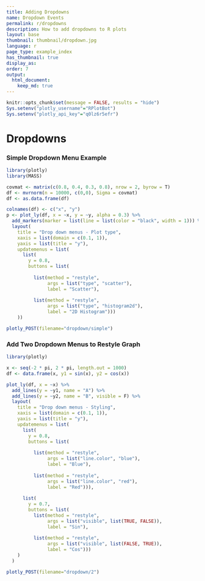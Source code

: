 ```yaml
---
title: Adding Dropdowns
name: Dropdown Events
permalink: r/dropdowns
description: How to add dropdowns to R plots
layout: base
thumbnail: thumbnail/dropdown.jpg
language: r
page_type: example_index
has_thumbnail: true
display_as:
order: 7
output: 
  html_document:
    keep_md: true
---
```


```r
knitr::opts_chunk$set(message = FALSE, results = "hide")
Sys.setenv("plotly_username"="RPlotBot")
Sys.setenv("plotly_api_key"="q0lz6r5efr")
```

# Dropdowns

### Simple Dropdown Menu Example

```r
library(plotly)
library(MASS)

covmat <- matrix(c(0.8, 0.4, 0.3, 0.8), nrow = 2, byrow = T)
df <- mvrnorm(n = 10000, c(0,0), Sigma = covmat)
df <- as.data.frame(df)

colnames(df) <- c("x", "y")
p <- plot_ly(df, x = ~x, y = ~y, alpha = 0.3) %>%
  add_markers(marker = list(line = list(color = "black", width = 1))) %>%
  layout(
    title = "Drop down menus - Plot type",
    xaxis = list(domain = c(0.1, 1)),
    yaxis = list(title = "y"),
    updatemenus = list(
      list(
        y = 0.8,
        buttons = list(
          
          list(method = "restyle",
               args = list("type", "scatter"),
               label = "Scatter"),
          
          list(method = "restyle",
               args = list("type", "histogram2d"),
               label = "2D Histogram")))
    ))
```

```r
plotly_POST(filename="dropdown/simple")
```

### Add Two Dropdown Menus to Restyle Graph

```r
library(plotly)

x <- seq(-2 * pi, 2 * pi, length.out = 1000)
df <- data.frame(x, y1 = sin(x), y2 = cos(x))

plot_ly(df, x = ~x) %>%
  add_lines(y = ~y1, name = "A") %>%
  add_lines(y = ~y2, name = "B", visible = F) %>% 
  layout(
    title = "Drop down menus - Styling",
    xaxis = list(domain = c(0.1, 1)),
    yaxis = list(title = "y"),
    updatemenus = list(
      list(
        y = 0.8,
        buttons = list(
          
          list(method = "restyle",
               args = list("line.color", "blue"),
               label = "Blue"),
          
          list(method = "restyle",
               args = list("line.color", "red"),
               label = "Red"))),
      
      list(
        y = 0.7,
        buttons = list(
          list(method = "restyle",
               args = list("visible", list(TRUE, FALSE)),
               label = "Sin"),
          
          list(method = "restyle",
               args = list("visible", list(FALSE, TRUE)),
               label = "Cos")))
    )
  )
```

```r
plotly_POST(filename="dropdown/2")
```